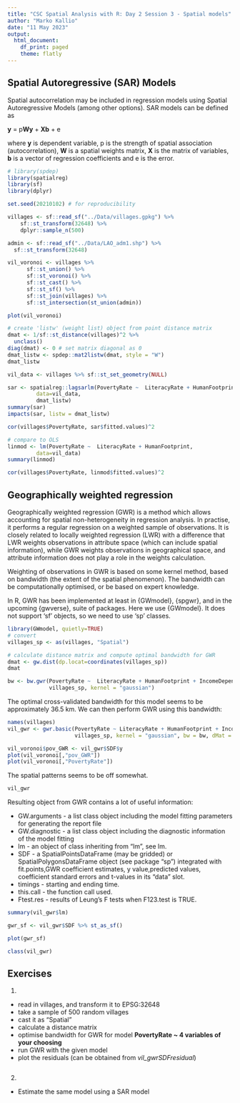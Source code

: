 ```yaml
---
title: "CSC Spatial Analysis with R: Day 2 Session 3 - Spatial models"
author: "Marko Kallio"
date: "11 May 2023"
output:
  html_document:
    df_print: paged
    theme: flatly
---
```



## Spatial Autoregressive (SAR) Models

Spatial autocorrelation may be included in regression models using Spatial Autoregressive Models (among other options). SAR models can be defined as

**y** = p**Wy** + **Xb** + e 

where **y** is dependent variable, p is the strength of spatial association (autocorrelation), **W** is a spatial weights matrix, **X** is the matrix of variables, **b** is a vector of regression coefficients and e is the error.

```r
# library(spdep)
library(spatialreg)
library(sf)
library(dplyr)

set.seed(20210102) # for reproducibility

villages <- sf::read_sf("../Data/villages.gpkg") %>% 
    sf::st_transform(32648) %>% 
    dplyr::sample_n(500)

admin <- sf::read_sf("../Data/LAO_adm1.shp") %>% 
  sf::st_transform(32648)

vil_voronoi <- villages %>% 
      sf::st_union() %>% 
      sf::st_voronoi() %>% 
      sf::st_cast() %>% 
      sf::st_sf() %>% 
      sf::st_join(villages) %>% 
      sf::st_intersection(st_union(admin))

plot(vil_voronoi)

# create 'listw' (weight list) object from point distance matrix  
dmat <- 1/sf::st_distance(villages)^2 %>% 
  unclass() 
diag(dmat) <- 0 # set matrix diagonal as 0
dmat_listw <- spdep::mat2listw(dmat, style = "W")
dmat_listw

vil_data <- villages %>% sf::st_set_geometry(NULL)
```


```r
sar <- spatialreg::lagsarlm(PovertyRate ~  LiteracyRate + HumanFootprint, 
         data=vil_data, 
         dmat_listw)
summary(sar)
impacts(sar, listw = dmat_listw)

cor(villages$PovertyRate, sar$fitted.values)^2

# compare to OLS
linmod <- lm(PovertyRate ~  LiteracyRate + HumanFootprint, 
         data=vil_data)
summary(linmod)

cor(villages$PovertyRate, linmod$fitted.values)^2
```





## Geographically weighted regression

Geographically weighted regression (GWR) is a method which allows accounting for spatial non-heterogeneity in regression analysis. In practise, it performs a regular regression on a weighted sample of observations. It is closely related to locally weighted regression (LWR) with a difference that LWR weights observations in attribute space (which can include spatial information), while GWR weights observations in geographical space, and attribute information does not play a role in the weights calculation. 

Weighting of observations in GWR is based on some kernel method, based on bandwidth (the extent of the spatial phenomenon). The bandwidth can be computationally optimised, or be based on expert knowledge.

In R, GWR has been implemented at least in {GWmodel}, {spgwr}, and in the upcoming {gwverse}, suite of packages. Here we use {GWmodel}. It does not support 'sf' objects, so we need to use 'sp' classes. 

```r
library(GWmodel, quietly=TRUE)
# convert
villages_sp <- as(villages, "Spatial")

# calculate distance matrix and compute optimal bandwidth for GWR
dmat <- gw.dist(dp.locat=coordinates(villages_sp))
dmat

bw <- bw.gwr(PovertyRate ~  LiteracyRate + HumanFootprint + IncomeDependency + TravelTime,   
             villages_sp, kernel = "gaussian")
```

The optimal cross-validated bandwidth for this model seems to be approximately 36.5 km. We can then perform GWR using this bandwidth:

```r
names(villages)
vil_gwr <- gwr.basic(PovertyRate ~ LiteracyRate + HumanFootprint + IncomeDependency + TravelTime, 
                     villages_sp, kernel = "gaussian", bw = bw, dMat = dmat)

vil_voronoi$pov_GWR <- vil_gwr$SDF$y
plot(vil_voronoi[,"pov_GWR"])
plot(vil_voronoi[,"PovertyRate"])

```

The spatial patterns seems to be off somewhat.

```r
vil_gwr

```


Resulting object from GWR contains a lot of useful information:

* GW.arguments - a list class object including the model fitting parameters for generating the report file
* GW.diagnostic	- a list class object including the diagnostic information of the model fitting
* lm - an object of class inheriting from “lm”, see lm.
* SDF - a SpatialPointsDataFrame (may be gridded) or SpatialPolygonsDataFrame object (see package “sp”) integrated with fit.points,GWR coefficient estimates, y value,predicted values, coefficient standard errors and t-values in its "data" slot.
* timings	- starting and ending time.
* this.call	- the function call used.
* Ftest.res - results of Leung's F tests when F123.test is TRUE.

```r
summary(vil_gwr$lm)

gwr_sf <- vil_gwr$SDF %>% st_as_sf()

plot(gwr_sf)

class(vil_gwr)

```




## Exercises

1. 

* read in villages, and transform it to EPSG:32648
* take a sample of 500 random villages
* cast it as "Spatial"
* calculate a distance matrix
* optimise bandwidth for GWR for model **PovertyRate ~ 4 variables of your choosing**
* run GWR with the given model
* plot the residuals (can be obtained from *vil_gwr$SDF$residual*)

```r

```


2.

* Estimate the same model using a SAR model

```r

```

